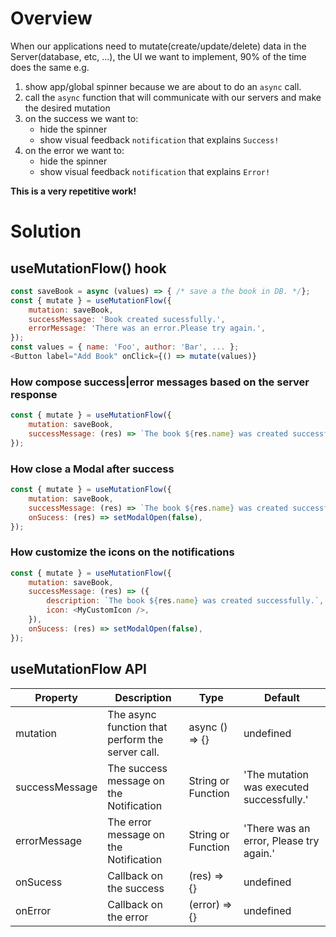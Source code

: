 
<Meta title="Modules|Hooks/useMutationFlow" />

# Overview

When our applications need to mutate(create/update/delete) data in the Server(database, etc, ...), 
the UI we want to implement, 90% of the time does the same e.g.

1. show app/global spinner because we are about to do an `async` call.
2. call the `async` function that will communicate with our servers and make the desired mutation
3. on the success we want to:
    - hide the spinner
    - show visual feedback `notification` that explains `Success!`
4. on the error we want to:
    - hide the spinner
    - show visual feedback `notification` that explains `Error!`

<b>This is a very repetitive work!</b>

# Solution

## useMutationFlow() hook


```js
const saveBook = async (values) => { /* save a the book in DB. */};
const { mutate } = useMutationFlow({
    mutation: saveBook,
    successMessage: 'Book created sucessfully.',
    errorMessage: 'There was an error.Please try again.',
});
const values = { name: 'Foo', author: 'Bar', ... };
<Button label="Add Book" onClick={() => mutate(values)} 
```

### How compose success|error messages based on the server response

```js
const { mutate } = useMutationFlow({
    mutation: saveBook,
    successMessage: (res) => `The book ${res.name} was created successfully.`,
});
```

### How close a Modal after success

```js
const { mutate } = useMutationFlow({
    mutation: saveBook,
    successMessage: (res) => `The book ${res.name} was created successfully.`,
    onSucess: (res) => setModalOpen(false),
});
```

### How customize the icons on the notifications

```js
const { mutate } = useMutationFlow({
    mutation: saveBook,
    successMessage: (res) => ({
        description: `The book ${res.name} was created successfully.`,
        icon: <MyCustomIcon />,
    }),
    onSucess: (res) => setModalOpen(false),
});
```

## useMutationFlow API

| Property       | Description                      | Type                                  | Default |
| -------------- | -------------------------------- | ------------------------------------- | ------- |
| mutation       | The async function that perform the server call. | async () => {} | undefined |
| successMessage | The success message on the Notification |  String or Function | 'The mutation was executed successfully.'
| errorMessage | The error message on the Notification |  String or Function | 'There was an error, Please try again.'
| onSucess    | Callback on the success | (res) => {}                               | undefined   |
| onError    | Callback on the error | (error) => {}                               | undefined   |


